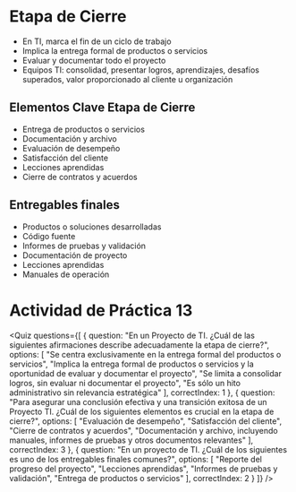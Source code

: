 # Etapa de Cierre

- En TI, marca el fin de un ciclo de trabajo
- Implica la entrega formal de productos o servicios
- Evaluar y documentar todo el proyecto
- Equipos TI: consolidad, presentar logros, aprendizajes, desafíos superados, valor proporcionado al cliente u organización

## Elementos Clave Etapa de Cierre
- Entrega de productos o servicios
- Documentación y archivo
- Evaluación de desempeño
- Satisfacción del cliente
- Lecciones aprendidas
- Cierre de contratos y acuerdos

## Entregables finales
- Productos o soluciones desarrolladas
- Código fuente
- Informes de pruebas y validación
- Documentación de proyecto
- Lecciones aprendidas
- Manuales de operación

# Actividad de Práctica 13

<Quiz questions={[
  {
    question: "En un Proyecto de TI. ¿Cuál de las siguientes afirmaciones describe adecuadamente la etapa de cierre?",
    options: [
      "Se centra exclusivamente en la entrega formal del productos o servicios",
      "Implica la entrega formal de productos o servicios y la oportunidad de evaluar y documentar el proyecto",
      "Se limita a consolidar logros, sin evaluar ni documentar el proyecto",
      "Es sólo un hito administrativo sin relevancia estratégica"
    ],
    correctIndex: 1
  },
  {
    question: "Para asegurar una conclusión efectiva y una transición exitosa de un Proyecto TI. ¿Cuál de los siguientes elementos es crucial en la etapa de cierre?",
    options: [
      "Evaluación de desempeño",
      "Satisfacción del cliente",
      "Cierre de contratos y acuerdos",
      "Documentación y archivo, incluyendo manuales, informes de pruebas y otros documentos relevantes"
    ],
    correctIndex: 3
  },
  {
    question: "En un proyecto de TI. ¿Cuál de los siguientes es uno de los entregables finales comunes?",
    options: [
      "Reporte del progreso del proyecto",
      "Lecciones aprendidas",
      "Informes de pruebas y validación",
      "Entrega de productos o servicios"
    ],
    correctIndex: 2
  }
]} />